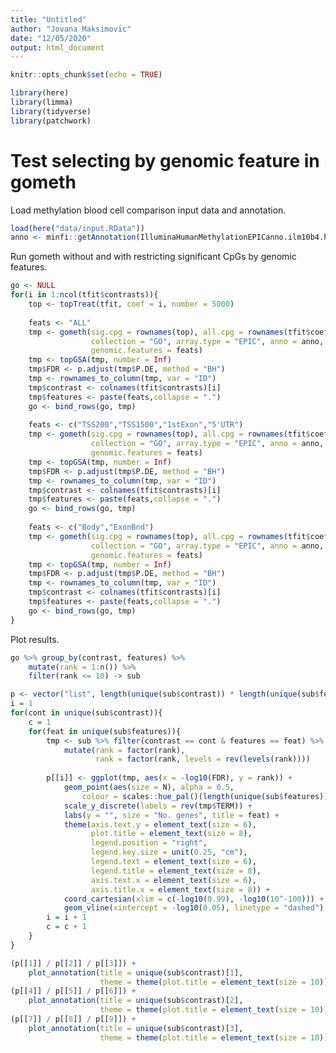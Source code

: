 ```yaml
---
title: "Untitled"
author: "Jovana Maksimovic"
date: "12/05/2020"
output: html_document
---
```


```r
knitr::opts_chunk$set(echo = TRUE)
```

```r
library(here)
library(limma)
library(tidyverse)
library(patchwork)
```

# Test selecting by genomic feature in gometh

Load methylation blood cell comparison input data and annotation.

```r
load(here("data/input.RData"))
anno <- minfi::getAnnotation(IlluminaHumanMethylationEPICanno.ilm10b4.hg19)
```

Run gometh without and with restricting significant CpGs by genomic features.

```r
go <- NULL
for(i in 1:ncol(tfit$contrasts)){
    top <- topTreat(tfit, coef = i, number = 5000)
    
    feats <- "ALL"
    tmp <- gometh(sig.cpg = rownames(top), all.cpg = rownames(tfit$coefficients), 
                  collection = "GO", array.type = "EPIC", anno = anno,
                  genomic.features = feats)
    tmp <- topGSA(tmp, number = Inf)
    tmp$FDR <- p.adjust(tmp$P.DE, method = "BH")
    tmp <- rownames_to_column(tmp, var = "ID")
    tmp$contrast <- colnames(tfit$contrasts)[i] 
    tmp$features <- paste(feats,collapse = ".")
    go <- bind_rows(go, tmp)
    
    feats <- c("TSS200","TSS1500","1stExon","5'UTR")
    tmp <- gometh(sig.cpg = rownames(top), all.cpg = rownames(tfit$coefficients), 
                  collection = "GO", array.type = "EPIC", anno = anno,
                  genomic.features = feats)
    tmp <- topGSA(tmp, number = Inf)
    tmp$FDR <- p.adjust(tmp$P.DE, method = "BH")
    tmp <- rownames_to_column(tmp, var = "ID")
    tmp$contrast <- colnames(tfit$contrasts)[i] 
    tmp$features <- paste(feats,collapse = ".")
    go <- bind_rows(go, tmp)
    
    feats <- c("Body","ExonBnd")
    tmp <- gometh(sig.cpg = rownames(top), all.cpg = rownames(tfit$coefficients), 
                  collection = "GO", array.type = "EPIC", anno = anno,
                  genomic.features = feats)
    tmp <- topGSA(tmp, number = Inf)
    tmp$FDR <- p.adjust(tmp$P.DE, method = "BH")
    tmp <- rownames_to_column(tmp, var = "ID")
    tmp$contrast <- colnames(tfit$contrasts)[i] 
    tmp$features <- paste(feats,collapse = ".")
    go <- bind_rows(go, tmp)
}
```

Plot results.

```r
go %>% group_by(contrast, features) %>%
    mutate(rank = 1:n()) %>%
    filter(rank <= 10) -> sub

p <- vector("list", length(unique(sub$contrast)) * length(unique(sub$features)))
i = 1
for(cont in unique(sub$contrast)){
    c = 1
    for(feat in unique(sub$features)){
        tmp <- sub %>% filter(contrast == cont & features == feat) %>%
            mutate(rank = factor(rank), 
                   rank = factor(rank, levels = rev(levels(rank))))
        
        p[[i]] <- ggplot(tmp, aes(x = -log10(FDR), y = rank)) + 
            geom_point(aes(size = N), alpha = 0.5, 
                colour = scales::hue_pal()(length(unique(sub$features)))[c]) +
            scale_y_discrete(labels = rev(tmp$TERM)) +
            labs(y = "", size = "No. genes", title = feat) +
            theme(axis.text.y = element_text(size = 6),
                  plot.title = element_text(size = 8),
                  legend.position = "right", 
                  legend.key.size = unit(0.25, "cm"),
                  legend.text = element_text(size = 6),
                  legend.title = element_text(size = 8),
                  axis.text.x = element_text(size = 6),
                  axis.title.x = element_text(size = 8)) + 
            coord_cartesian(xlim = c(-log10(0.99), -log10(10^-100))) +
            geom_vline(xintercept = -log10(0.05), linetype = "dashed")
        i = i + 1
        c = c + 1
    }
}

(p[[1]] / p[[2]] / p[[3]]) + 
    plot_annotation(title = unique(sub$contrast)[1],
                    theme = theme(plot.title = element_text(size = 10))) 
(p[[4]] / p[[5]] / p[[6]]) + 
    plot_annotation(title = unique(sub$contrast)[2],
                    theme = theme(plot.title = element_text(size = 10))) 
(p[[7]] / p[[8]] / p[[9]]) + 
    plot_annotation(title = unique(sub$contrast)[3],
                    theme = theme(plot.title = element_text(size = 10))) 
```
